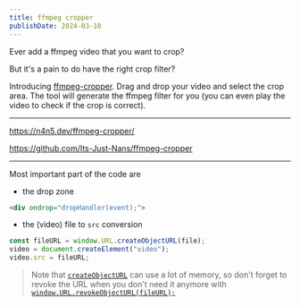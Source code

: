 ```yaml
---
title: ffmpeg cropper
publishDate: 2024-03-10
---
```


Ever add a ffmpeg video that you want to crop?

But it's a pain to do have the right crop filter?


Introducing [ffmpeg-cropper](https://n4n5.dev/ffmpeg-cropper/). Drag and drop your video and select the crop area. The tool will generate the ffmpeg filter for you (you can even play the video to check if the crop is correct).

---

https://n4n5.dev/ffmpeg-cropper/

https://github.com/Its-Just-Nans/ffmpeg-cropper

---


Most important part of the code are

- the drop zone

```html
<div ondrop="dropHandler(event);">
```

- the (video) file to `src` conversion

```js
const fileURL = window.URL.createObjectURL(file);
video = document.createElement("video");
video.src = fileURL;
```

> Note that [`createObjectURL`](https://developer.mozilla.org/en-US/docs/Web/API/URL/createObjectURL_static) can use a lot of memory, so don't forget to revoke the URL when you don't need it anymore with [`window.URL.revokeObjectURL(fileURL);`](https://developer.mozilla.org/en-US/docs/Web/API/URL/revokeObjectURL_static)